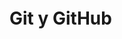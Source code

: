 

# {background-color="#1A428A" background-image="https://ig.conae.unc.edu.ar/wp-content/uploads/sites/68/2022/04/G-UNC-CONAE-C.png"  background-size="60% auto" style="z-index: 4;"}


::: footer

:::


# Git y GitHub {background-color="#1A428A" background-image="/img/presentation_title.png" background-size="auto 100%" background-position="right" style="height: 100%;  display: flex; align-items: center; justify-content: left; z-index: 4;" } 

... y un poquito de Quarto


:::: {style="height: 100%; display: flex; align-items: center; justify-content: left;"} 

::: {style="font-size: 1.5em; justify-content: 'center';"}
Veronica Andreo

Pablo Paccioretti
:::
::::
 

::: footer
 
:::

## Presteps

- Tener git instalado en la PC [Windows](https://gitforwindows.org/)
- Crear cuenta en [GitHub](https://github.com/)
- Instalar Quarto ([https://quarto.org/docs/download/](https://quarto.org/docs/download/))

::: {.callout-note appearance="simple"}

Por defecto Git está instalado en la mayoría de las PCs que tienen Mac o Linux. En Windows se puede instalar desde [aqui](https://gitforwindows.org/)

Quarto puede usarse con: VS Code, RStudio, Jupyter, Neovim, otros editores de texto
:::

## Outline

- Que es Git 
- Git Workflow local
  * Crear un repositorio (*repo*)
  * Agregar archivos, _commit_ 
- Que es GitHub/GitLab/BitBucket....
- GitHub Workflow
  * Crear repo en GitHub
  * Push
  * Pull request


## Qué es Git?

- Es un programa de control de versiones por línea de comandos que permite:
  - Administrar archivos, carpetas
  - Realizar un seguimiento de los cambios a lo largo del tiempo
  - Volver a versiones anteriores


::: {.callout-tip appearance="simple"}
Para utilizar Git no es necesario contar con conexión a internet. Los desarrolladores pueden trabajar independientemente de manera local y luego combinar los cambios.
:::


::: {.callout-important}
## Cuando debería usar Git? 

Se debería utilizar principalmente para trabajar/editar archivos de texto.
No se recomienda para imágenes, películas, música o archivos como pdf, doc, etc.
:::


## ¿Qué es un repositorio?

- repo = repositorio = _repository_
- Por lo general es utilizado para organizar un *único* proyecto
- Los repos pueden contener carpetas, archivos, imágenes, videos....


## Git Workflow local

(@) Iniciar un nuevo proyecto en una carpeta

```{{bash}}
git init
```

(@) Agregar archivos usando un editor de texto
(@) Agregar cada cambio que se hizo en la carpeta

```{{bash}}
git add .
```
(@) Commit el cambio en el repositorio

```{{bash}}
git commit -m "Un mensaje descriptivo y corto"
```


Hacer cambios  - Working  add
Agregar cambios - Staging index  commit
Commit cambios  - Repositorio


::: {.callout-tip}
## Como deberían ser los mensajes de cada commit

Cada mensaje debería explicar lo que hace (en presente). Debería ser una oración corta ($\le 72$ caracteres), que describa y resuma los cambios que se realizaron. 
:::

## Revisando los cambios

### Cómo ver qué se modificó? 

```{{bash}}
git log
```
### Cómo ver qué se está modificando? 

```{{bash}}
git status
```


### Cómo ver qué cambió? 

```{{bash}}
git diff
git diff nombreArchivo.txt
git diff --staged
```

## Otros comandos que podrían resultar útiles

Eliminar arhicos del repo

```{{bash}}
git rm nombreArchivo.py
```

Renpombrar/Mover archivos

```{{bash}}
git mv nombreArchivo.py OtroNombre.py
```

## Los comandos más usados

```{{bash}}
git init
git status
git log
git add
git commit -m "blabla"
git diff
git rm
git mv
```

## Volviendo en el tiempo


```{{bash}}
git checkout archivo
git checkout branch
git checkout commitID
```
Deshacer cambios hechos *antes* de hacer el commit. Staging area

```{{bash}}
git reset HEAD nombreArchivo.r
```

Deshacer cambios hechos *luego* de hacer el commit. Repository
```{{bash}}
git commit --ammend -m "bla bla"
```

## Ramas/Branch

- Permiten probar nuevos cambios. 
- Si un cambio no funcionó, se puede eliminar la rama sin necesidad de deshacer cambios en la rama principal
- Si un cambio funcionó, se puede commbinar (merge) a la rama principal
- Siempre se utiliza el mismo directorio de trabajo

- En que Rama _branch_ estoy?
```{{bash}}
git branch
```

- Cómo creo una rama?
```{{bash}}
git branch nueva_rama
```

- Cómo cambio entre ramas?
```{{bash}}
git checkout nueva_rama
```

::: {.callout-tip appearance="simple"}
Se puede cambiar entre ramas y realizar commits. Cada rama está separada de las otras ramas. 
 
Antes de cambiar entre ramas, el directorio de trabajo debería estar sin conflictos.
:::

- Como veo las diferencias ramas?

```{{bash}}
git diff una_rama..otra_rama
```

## Cómo se combinan las ramas? 

Desde la rama desde la cual se quiere unir la otra rama

```{{bash}}
git merge la_otra_rama
```

## Conflictos cuando se combinan

- Se dan cuando dos commits tienen cambios en la misma linea.
- Git identificará los conflictos pero no lo solucionará

Alternativas:

- Abortar el merge `git merge --abort`
- Arreglar manualmente los conflictos

```{{bash}}
git log  --graph --oneline --all --decorate
```

::: {.callout-tip}
## Como evitar algunos conflictos

- Combinar (merge) seguido
- Mantener cada commit simple y enfocado a determinados cambios/solucies/
- Combinar lo que sucede y en la rama en master de manera frecuente. 
:::


## Qué es GitHub? 



https://kinsta.com/knowledgebase/git-vs-github/

GitHub makes it easier to collaborate using git. It’s a platform that can hold repositories of code in cloud-based storage.


https://www.slideshare.net/bcbbslides/introduction-to-git-and-github-72514916

## Codigos ejecutados


```{{bash}}
py -m pip install jupyter #sudo

git init .
curl -o .gitignore --fail --show-error --silent --location https://raw.github.com/github/gitignore/master/R.gitignore
# curl -o .gitignore --fail --show-error --silent --location https://raw.github.com/github/gitignore/master/Python.gitignore

```
## Imoportar Proyecto

Creando un repositorio local nuevo

```{{bash}}
echo "# Taller_IG_Git_GitHub" >> README.md
git init
git add README.md
git commit -m "first commit"
git branch -M main
git remote add origin https://github.com/PPaccioretti/Taller_IG_Git_GitHub.git
git push -u origin main
```

Agregando el repositorio remoto 

```{{bash}}
git remote add origin https://github.com/PPaccioretti/Taller_IG_Git_GitHub.git
git branch -M main
git push -u origin main
```


```python
2+2
```

```r
rnorm(3)
```


#

---



```python
2+2
```


```python
def suma(x,y):
  print(x + y)
```


```python
suma(2,4)
```



```r
rnorm(2)
```



```{{r}}
suma(3,5)
```


```r
#| warning: true
#| error: true
suma(3,5)
```
 

 ---

:::: {.miclase}

![](https://ig.conae.unc.edu.ar/wp-content/uploads/sites/68/2022/04/G-UNC-CONAE-C.png)

::::

---